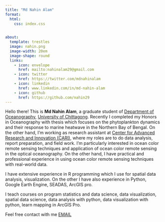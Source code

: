 ```yaml
---
title: "Md Nahin Alam"
format: 
  html:
    css: index.css

  
about:
  template: trestles
  image: nahin.png
  image-width: 20em
  image-shape: round
  links:
    - icon: envelope
      href: mailto:nahinalam29@gmail.com
    - icon: twitter
      href: https://twitter.com/mdnahinalam
    - icon: linkedin
      href: www.linkedin.com/in/md-nahin-alam
    - icon: github
      href: https://github.com/nahin29
---
```


::: {#hero-heading}
Hello there! This is **Md Nahin Alam**, a graduate student of [Department of Oceanography](https://cu.ac.bd/oceanography/), [University of Chittagong](https://cu.ac.bd). Recently I completed my Honors in Oceanography with thesis which focuses on the phytoplankton dynamics and their response to marine heatwave in the Northern Bay of Bengal. On the other hand, I’m working as research assistant at [Center for Advanced Research and Innovation (CARI)](https://www.facebook.com/profile.php?id=61565725839487), where my roles are to do data analysis, report preparation, and field work. I’m particularly interested in ocean color remote sensing techniques and application of ocean color remote sensing in the optical oceanography. On the other hand, I have practical and professional experience in using ocean color remote sensing techniques with real-world data.

I have extensive experience in R programming which I use for spatial data analysis, visualization. On the other I have also experience in Python, Google Earth Engine, SEADAS, ArcGIS pro.

I teach courses on program statistics and data science, data visualization, spatial data science, data analysis with python, data visualization with python, learn mapping in ArcGIS Pro.

Feel free contact with me [EMAIL](mailto:nahinalam29@gmail.com)
:::
